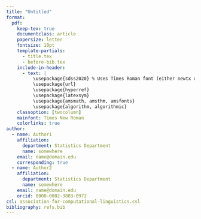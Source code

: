 ```yaml
---
title: "Untitled"
format: 
  pdf: 
    keep-tex: true
    documentclass: article
    papersize: letter
    fontsize: 10pt
    template-partials: 
      - title.tex
      - before-bib.tex
    include-in-header:
      - text: |
          \usepackage{sdss2020} % Uses Times Roman font (either newtx or times package)
          \usepackage{url}
          \usepackage{hyperref}
          \usepackage{latexsym}
          \usepackage{amsmath, amsthm, amsfonts}
          \usepackage{algorithm, algorithmic}
    classoption: [twocolumn]
    mainfont: Times New Roman
    colorlinks: true
author: 
  - name: Author1
    affiliation: 
      department: Statistics Department
      name: somewhere
    email: name@domain.edu
    corresponding: true
  - name: Author2
    affiliation: 
      department: Statistics Department
      name: somewhere
    email: name@domain.edu
    orcid: 0000-0002-3803-0972
csl: association-for-computational-linguistics.csl
bibliography: refs.bib
---
```

